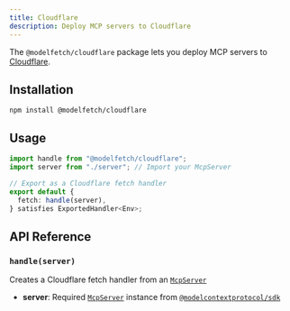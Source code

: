 ```yaml
---
title: Cloudflare
description: Deploy MCP servers to Cloudflare
---
```


The `@modelfetch/cloudflare` package lets you deploy MCP servers to [Cloudflare](https://workers.cloudflare.com).

## Installation

```npm title="Terminal"
npm install @modelfetch/cloudflare
```

## Usage

```typescript title="src/index.ts"
import handle from "@modelfetch/cloudflare";
import server from "./server"; // Import your McpServer

// Export as a Cloudflare fetch handler
export default {
  fetch: handle(server),
} satisfies ExportedHandler<Env>;
```

## API Reference

### `handle(server)`

Creates a Cloudflare fetch handler from an [`McpServer`](https://github.com/modelcontextprotocol/typescript-sdk?tab=readme-ov-file#server)

- **server**: Required [`McpServer`](https://github.com/modelcontextprotocol/typescript-sdk?tab=readme-ov-file#server) instance from [`@modelcontextprotocol/sdk`](https://github.com/modelcontextprotocol/typescript-sdk)
